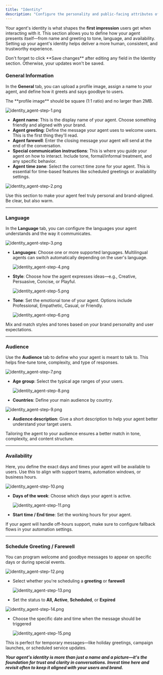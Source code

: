 ```yaml
---
title: "Identity"
description: "Configure the personality and public-facing attributes of your agent. This includes name, greeting, tone, audience, availability, and scheduled messages."
---
```


Your agent's identity is what shapes the **first impression** users get when interacting with it. This section allows you to define how your agent presents itself—from name and greeting to tone, language, and availability. Setting up your agent's identity helps deliver a more human, consistent, and trustworthy experience.

<Info>
Don't forget to click **Save changes** after editing any field in the Identity section. Otherwise, your updates won't be saved.
</Info>

### General Information

In the **General** tab, you can upload a profile image, assign a name to your agent, and define how it greets and says goodbye to users.

<Note>
  The **profile image** should be square (1:1 ratio) and no larger than 2MB.
</Note>

![identity_agent-step-1.png](/images/agent/identity_agent/identity_agent-step-1.png)

- **Agent name**: This is the display name of your agent. Choose something friendly and aligned with your brand.
- **Agent greeting**: Define the message your agent uses to welcome users. This is the first thing they'll read.
- **Agent farewell**: Enter the closing message your agent will send at the end of the conversation.
- **Special communication instructions**: This is where you guide your agent on how to interact. Include tone, formal/informal treatment, and any specific behavior.
- **Agent time zone**: Select the correct time zone for your agent. This is essential for time-based features like scheduled greetings or availability settings.

![identity_agent-step-2.png](/images/agent/identity_agent/identity_agent-step-2.png)

<Tip>
  Use this section to make your agent feel truly personal and brand-aligned. Be clear, but also warm.
</Tip>

---

### Language

In the **Language** tab, you can configure the languages your agent understands and the way it communicates.

![identity_agent-step-3.png](/images/agent/identity_agent/identity_agent-step-3.png)

- **Languages**: Choose one or more supported languages. Multilingual agents can switch automatically depending on the user's language.

  ![identity_agent-step-4.png](/images/agent/identity_agent/identity_agent-step-4.png)
- **Style**: Choose how the agent expresses ideas—e.g., Creative, Persuasive, Concise, or Playful.

  ![identity_agent-step-5.png](/images/agent/identity_agent/identity_agent-step-5.png)
- **Tone**: Set the emotional tone of your agent. Options include Professional, Empathetic, Casual, or Friendly.

  ![identity_agent-step-6.png](/images/agent/identity_agent/identity_agent-step-6.png)

<Tip>
  Mix and match styles and tones based on your brand personality and user expectations.
</Tip>

---

### Audience

Use the **Audience** tab to define who your agent is meant to talk to. This helps fine-tune tone, complexity, and type of responses.

![identity_agent-step-7.png](/images/agent/identity_agent/identity_agent-step-7.png)

- **Age group**: Select the typical age ranges of your users.

  ![identity_agent-step-8.png](/images/agent/identity_agent/identity_agent-step-8.png)
- **Countries**: Define your main audience by country.

![identity_agent-step-9.png](/images/agent/identity_agent/identity_agent-step-9.png)

- **Audience description**: Give a short description to help your agent better understand your target users.

<Note>
  Tailoring the agent to your audience ensures a better match in tone, complexity, and content structure.
</Note>

---

### Availability

Here, you define the exact days and times your agent will be available to users. Use this to align with support teams, automation windows, or business hours.

![identity_agent-step-10.png](/images/agent/identity_agent/identity_agent-step-10.png)

- **Days of the week**: Choose which days your agent is active.

  ![identity_agent-step-11.png](/images/agent/identity_agent/identity_agent-step-11.png)
- **Start time / End time**: Set the working hours for your agent.

<Tip>
  If your agent will handle off-hours support, make sure to configure fallback flows in your automation settings.
</Tip>

---

### Schedule Greeting / Farewell

You can program welcome and goodbye messages to appear on specific days or during special events.

![identity_agent-step-12.png](/images/agent/identity_agent/identity_agent-step-12.png)

- Select whether you're scheduling a **greeting** or **farewell**

  ![identity_agent-step-13.png](/images/agent/identity_agent/identity_agent-step-13.png)
- Set the status to **All, Active**, **Scheduled**, or **Expired**

![identity_agent-step-14.png](/images/agent/identity_agent/identity_agent-step-14.png)

- Choose the specific date and time when the message should be triggered

  ![identity_agent-step-15.png](/images/agent/identity_agent/identity_agent-step-15.png)

<Note>
  This is perfect for temporary messages—like holiday greetings, campaign launches, or scheduled service updates.
</Note>

**_Your agent's identity is more than just a name and a picture—it's the foundation for trust and clarity in conversations. Invest time here and revisit often to keep it aligned with your users and brand._**
